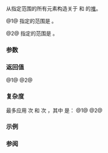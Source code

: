 {{cpp/ranges/title|make_heap}}
{{cpp/algorithm/ranges/navbar}}
{{dcl begin}}
{{dcl header|algorithm}}
{{dcl h|调用签名}}
{{dcl|num=1|since=c++20|1=
template&lt; std::random_access_iterator I, std::sentinel_for&lt;I&gt; S,
          class Comp = ranges::less, class Proj = std::identity &gt;
    requires std::sortable&lt;I, Comp, Proj&gt;
constexpr I make_heap( I first, S last, Comp comp = {}, Proj proj = {} );
}}
{{dcl|num=2|since=c++20|1=
template&lt; ranges::random_access_range R,
          class Comp = ranges::less, class Proj = std::identity &gt;
    requires std::sortable&lt;ranges::iterator_t&lt;R&gt;, Comp, Proj&gt;
constexpr ranges::borrowed_iterator_t&lt;R&gt;
    make_heap( R&amp;&amp; r, Comp comp = {}, Proj proj = {} );
}}
{{dcl end}}

从指定范围的所有元素构造关于 {{c|comp}} 和 {{c|proj}} 的[[cpp/algorithm#堆操作|堆]]。

@1@ 指定的范围是 {{range|first|last}}。

@2@ 指定的范围是 {{c|r}}。

{{cpp/ranges/niebloid}}

===参数===
{{par begin}}
{{par range|3=要修改的|sentinel=yes}}
{{par|r|要修改的元素 {{lconcept|range}}}}
{{par|comp|应用到投影后元素的比较器}}
{{par|proj|应用到元素的投影}}
{{par end}}

===返回值===
@1@ {{c|last}}
@2@ {{c|ranges::end(r)}}

===复杂度===
最多应用 {{mathjax-or|\(\scriptsize 3\cdot N\)|3·N}} 次 {{c|comp}} 和 {{mathjax-or|\(\scriptsize 6\cdot N\)|6·N}} 次 {{c|proj}}，其中 {{mathjax-or|\(\scriptsize N \)|N}} 是：
@1@ {{c|ranges::distance(first, last)}}
@2@ {{c|ranges::distance(r)}}

===示例===
{{example
|code=
#include &lt;algorithm&gt;
#include &lt;cmath&gt;
#include &lt;functional&gt;
#include &lt;iostream&gt;
#include &lt;vector&gt;

void out(const auto&amp; what, int n = 1)
{
    while (n-- &gt; 0)
        std::cout &lt;&lt; what;
}

void print(auto rem, const auto&amp; v)
{
    out(rem);
    for (auto e : v)
        out(e), out(' ');
    out('\n');
}

void draw_heap(const auto&amp; v)
{
    auto bails = [](int n, int w)
    {
        auto b = [](int w) { out("┌"), out("─", w), out("┴"), out("─", w), out("┐"); };
        if (!(n /= 2))
            return;
        for (out(' ', w); n-- &gt; 0;)
            b(w), out(' ', w + w + 1);
        out('\n');
    };
    
    auto data = [](int n, int w, auto&amp; first, auto last)
    {
        for (out(' ', w); n-- &gt; 0 &amp;&amp; first != last; ++first)
            out(*first), out(' ', w + w + 1);
        out('\n');
    };
    
    auto tier = [&amp;](int t, int m, auto&amp; first, auto last)
    {
        const int n{1 &lt;&lt; t};
        const int w{(1 &lt;&lt; (m - t - 1)) - 1};
        bails(n, w), data(n, w, first, last);
    };
    
    const int m{static_cast&lt;int&gt;(std::ceil(std::log2(1 + v.size())))};
    auto first{v.cbegin()};
    for (int i{}; i != m; ++i)
        tier(i, m, first, v.cend());
}

int main()
{
    std::vector h{1, 6, 1, 8, 0, 3, 3, 9, 8, 8, 7, 4, 9, 8, 9};
    print("源：", h);
    
    std::ranges::make_heap(h);
    print("\n" "最大堆：", h);
    draw_heap(h);
    
    std::ranges::make_heap(h, std::greater{});
    print("\n" "最小堆：", h);
    draw_heap(h);
}
|output=&lt;nowiki/&gt;
源：1 6 1 8 0 3 3 9 8 8 7 4 9 8 9

最大堆：9 8 9 8 8 4 9 6 1 0 7 1 3 8 3
       9
   ┌───┴───┐
   8       9
 ┌─┴─┐   ┌─┴─┐
 8   8   4   9
┌┴┐ ┌┴┐ ┌┴┐ ┌┴┐
6 1 0 7 1 3 8 3

最小堆：0 1 1 8 6 3 3 9 8 8 7 4 9 8 9
       0
   ┌───┴───┐
   1       1
 ┌─┴─┐   ┌─┴─┐
 8   6   3   3
┌┴┐ ┌┴┐ ┌┴┐ ┌┴┐
9 8 8 7 4 9 8 9
}}

===参阅===
{{dsc begin}}
{{dsc inc|cpp/algorithm/ranges/dsc is_heap}}
{{dsc inc|cpp/algorithm/ranges/dsc is_heap_until}}
{{dsc inc|cpp/algorithm/ranges/dsc push_heap}}
{{dsc inc|cpp/algorithm/ranges/dsc pop_heap}}
{{dsc inc|cpp/algorithm/ranges/dsc sort_heap}}
{{dsc inc|cpp/algorithm/dsc make_heap}}
{{dsc end}}

{{langlinks|de|en|es|fr|it|ja|pt|ru}}